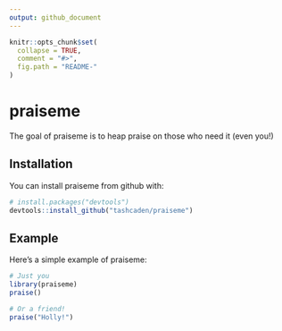 ```yaml
---
output: github_document
---
```


<!-- README.md is generated from README.Rmd. Please edit that file -->

```r
knitr::opts_chunk$set(
  collapse = TRUE,
  comment = "#>",
  fig.path = "README-"
)
```

# praiseme

The goal of praiseme is to heap praise on those who need it (even you!)

## Installation

You can install praiseme from github with:

```r
# install.packages("devtools")
devtools::install_github("tashcaden/praiseme")
```

## Example

Here's a simple example of praiseme:

```r
# Just you
library(praiseme)
praise()

# Or a friend!
praise("Holly!")

```
